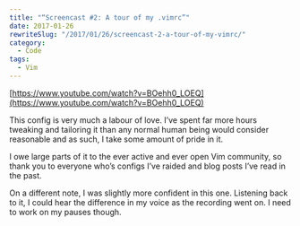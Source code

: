 ```yaml
---
title: "“Screencast #2: A tour of my .vimrc”"
date: 2017-01-26
rewriteSlug: "/2017/01/26/screencast-2-a-tour-of-my-vimrc/"
category:
  - Code
tags:
  - Vim
---
```


[https://www.youtube.com/watch?v=BOehh0_LOEQ](https://www.youtube.com/watch?v=BOehh0_LOEQ)

This config is very much a labour of love. I’ve spent far more hours tweaking and tailoring it than any normal human being would consider reasonable and as such, I take some amount of pride in it.

I owe large parts of it to the ever active and ever open Vim community, so thank you to everyone who’s configs I’ve raided and blog posts I’ve read in the past.

On a different note, I was slightly more confident in this one. Listening back to it, I could hear the difference in my voice as the recording went on. I need to work on my pauses though.
  